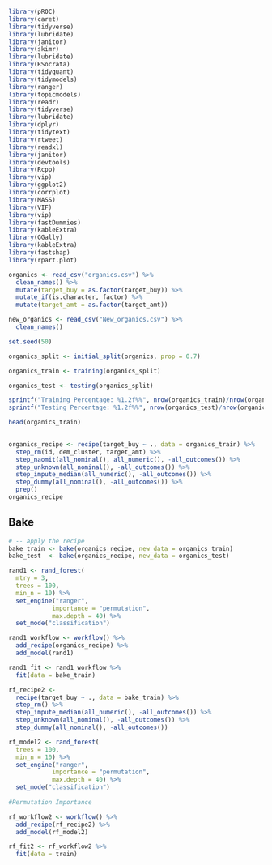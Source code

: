 ```{r, message=FALSE, warning=FALSE}
library(pROC)
library(caret)
library(tidyverse)
library(lubridate)
library(janitor)
library(skimr)
library(lubridate)
library(RSocrata)
library(tidyquant)
library(tidymodels)
library(ranger)
library(topicmodels)
library(readr)
library(tidyverse)
library(lubridate)
library(dplyr)
library(tidytext)
library(rtweet)
library(readxl)
library(janitor)
library(devtools)
library(Rcpp)
library(vip)
library(ggplot2)
library(corrplot)
library(MASS)
library(VIF)
library(vip)
library(fastDummies)
library(kableExtra)
library(GGally)
library(kableExtra)
library(fastshap)
library(rpart.plot)
```


```{r}
organics <- read_csv("organics.csv") %>%
  clean_names() %>%
  mutate(target_buy = as.factor(target_buy)) %>%
  mutate_if(is.character, factor) %>%
  mutate(target_amt = as.factor(target_amt))

new_organics <- read_csv("New_organics.csv") %>%
  clean_names()
```

```{r}
set.seed(50)

organics_split <- initial_split(organics, prop = 0.7)

organics_train <- training(organics_split)

organics_test <- testing(organics_split)

sprintf("Training Percentage: %1.2f%%", nrow(organics_train)/nrow(organics) * 100)
sprintf("Testing Percentage: %1.2f%%", nrow(organics_test)/nrow(organics) * 100)

head(organics_train)
 
```

```{r}
organics_recipe <- recipe(target_buy ~ ., data = organics_train) %>%
  step_rm(id, dem_cluster, target_amt) %>%
  step_naomit(all_nominal(), all_numeric(), -all_outcomes()) %>%
  step_unknown(all_nominal(), -all_outcomes()) %>%
  step_impute_median(all_numeric(), -all_outcomes()) %>%
  step_dummy(all_nominal(), -all_outcomes()) %>%
  prep()
organics_recipe
```

## Bake 


```{r}
# -- apply the recipe 
bake_train <- bake(organics_recipe, new_data = organics_train)
bake_test  <- bake(organics_recipe, new_data = organics_test)
```

```{r}
rand1 <- rand_forest(
  mtry = 3,
  trees = 100,
  min_n = 10) %>%
  set_engine("ranger",
            importance = "permutation",
            max.depth = 40) %>% 
  set_mode("classification")

rand1_workflow <- workflow() %>% 
  add_recipe(organics_recipe) %>%
  add_model(rand1) 

rand1_fit <- rand1_workflow %>%
  fit(data = bake_train)
```

```{r}
rf_recipe2 <- 
  recipe(target_buy ~ ., data = bake_train) %>%
  step_rm() %>% 
  step_impute_median(all_numeric(), -all_outcomes()) %>%
  step_unknown(all_nominal(), -all_outcomes()) %>%
  step_dummy(all_nominal(), -all_outcomes())

rf_model2 <- rand_forest(
  trees = 100,
  min_n = 10) %>%
  set_engine("ranger",
            importance = "permutation",
            max.depth = 40) %>% 
  set_mode("classification")
  
#Permutation Importance

rf_workflow2 <- workflow() %>% 
  add_recipe(rf_recipe2) %>%
  add_model(rf_model2)  

rf_fit2 <- rf_workflow2 %>%
  fit(data = train)
```
